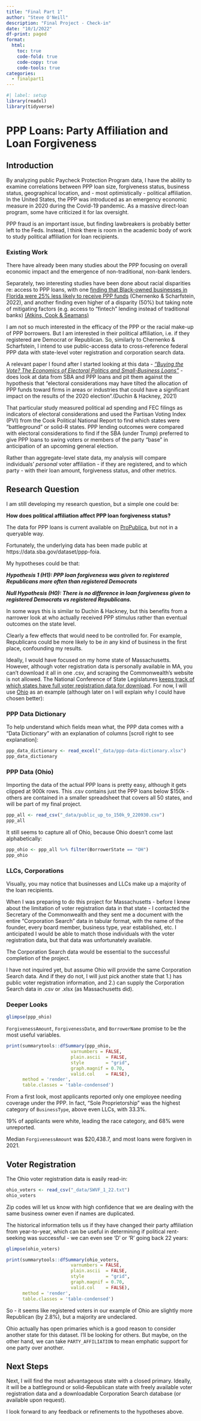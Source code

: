 ```yaml
---
title: "Final Part 1"
author: "Steve O'Neill"
description: "Final Project - Check-in"
date: "10/1/2022"
df-print: paged
format:
  html:
    toc: true
    code-fold: true
    code-copy: true
    code-tools: true
categories:
  - finalpart1
---
```


```r
#| label: setup
library(readxl)
library(tidyverse)
```

# PPP Loans: Party Affiliation and Loan Forgiveness

## Introduction

By analyzing public Paycheck Protection Program data, I have the ability to examine correlations between PPP loan size, forgiveness status, business status, geographical location, and - most optimistically - political affiliation. In the United States, the PPP was introduced as an emergency economic measure in 2020 during the Covid-19 pandemic. As a massive direct-loan program, some have criticized it for lax oversight.

PPP fraud is an important issue, but finding lawbreakers is probably better left to the Feds. Instead, I think there is room in the academic body of work to study political affiliation for loan recipients.

### Existing Work

There have already been many studies about the PPP focusing on overall economic impact and the emergence of non-traditional, non-bank lenders.

Separately, two interesting studies have been done about racial disparities re: access to PPP loans, with one [finding that Black-owned businesses in Florida were 25% less likely to receive PPP funds](https://www.nber.org/system/files/working_papers/w29748/w29748.pdf) (Chernenko & Scharfstein, 2022), and another finding even higher of a disparity (50%) but taking note of mitigating factors (e.g. access to "fintech" lending instead of traditional banks) [(Atkins, Cook & Seamans)](https://papers.ssrn.com/sol3/papers.cfm?abstract_id=3774992)

I am not so much interested in the efficacy of the PPP or the racial make-up of PPP borrowers. But I am interested in their political affiliation, i.e. if they registered are Democrat or Republican. So, similarly to Chernenko & Scharfstein, I intend to use public-access data to cross-reference federal PPP data with state-level voter registration and corporation search data.

A relevant paper I found after I started looking at this data - [*"Buying the Vote? The Economics of Electoral Politics and Small-Business Loans"*](https://www.cambridge.org/core/journals/journal-of-financial-and-quantitative-analysis/article/abs/buying-the-vote-the-economics-of-electoral-politics-and-smallbusiness-loans/A57A977A59DB24A010DD1D33DFDE7BE3) - does look at data from SBA and PPP loans and pit them against the hypothesis that "electoral considerations may have tilted the allocation of PPP funds toward firms in areas or industries that could have a significant impact on the results of the 2020 election".(Duchin & Hackney, 2021)

That particular study measured political ad spending and FEC filings as indicators of electoral considerations and used the Partisan Voting Index (PVI) from the Cook Political National Report to find which states were "battleground" or solid-R states. PPP lending outcomes were compared with electoral considerations to find if the SBA (under Trump) preferred to give PPP loans to swing voters or members of the party "base" in anticipation of an upcoming general election.

Rather than aggregate-level state data, my analysis will compare individuals' *personal* voter affiliation - if they are registered, and to which party - with their loan amount, forgiveness status, and other metrics.

## Research Question

I am still developing my research question, but a simple one could be:

**How does political affiliation affect PPP loan forgiveness status?**

The data for PPP loans is current available on [ProPublica](https://projects.propublica.org/coronavirus/bailouts/), but not in a queryable way.

Fortunately, the underlying data has been made public at https://data.sba.gov/dataset/ppp-foia.

My hypotheses could be that:

***Hypothesis 1 (H1): PPP loan forgiveness was given to registered Republicans more often than registered Democrats***

***Null Hypothesis (H0): There is no difference in loan forgiveness given to registered Democrats vs registered Republicans.***

In some ways this is similar to Duchin & Hackney, but this benefits from a narrower look at who actually received PPP stimulus rather than eventual outcomes on the state level.

Clearly a few effects that would need to be controlled for. For example, Republicans could be more likely to be *in* any kind of business in the first place, confounding my results.

Ideally, I would have focused on my home state of Massachusetts. However, although voter registration data is personally available in MA, you can't download it all in one .csv, and scraping the Commonwealth's website is not allowed. The National Conference of State Legislatures [keeps track of which states have full voter registration data for download](https://www.ncsl.org/research/elections-and-campaigns/access-to-and-use-of-voter-registration-lists.aspx). For now, I will use [Ohio](https://www6.ohiosos.gov/ords/f?p=VOTERFTP:STWD:::#stwdVtrFiles) as an example (although later on I will explain why I could have chosen better):

### PPP Data Dictionary

To help understand which fields mean what, the PPP data comes with a "Data Dictionary" with an explanation of columns \[scroll right to see explanation\]:

```r
ppp_data_dictionary <- read_excel("_data/ppp-data-dictionary.xlsx")
ppp_data_dictionary
```

### PPP Data (Ohio)

Importing the data of the actual PPP loans is pretty easy, although it gets clipped at 900k rows. This .csv contains just the PPP loans below \$150k - others are contained in a smaller spreadsheet that covers all 50 states, and will be part of my final project.

```r
ppp_all <- read_csv("_data/public_up_to_150k_9_220930.csv")
ppp_all
```

It still seems to capture all of Ohio, because Ohio doesn't come last alphabetically:

```r
ppp_ohio <- ppp_all %>% filter(BorrowerState == "OH")
ppp_ohio
```

### LLCs, Corporations

Visually, you may notice that businesses and LLCs make up a majority of the loan recipients.

When I was preparing to do this project for Massachusetts - before I knew about the limitation of voter registration data in that state - I contacted the Secretary of the Commonwealth and they sent me a document with the entire "Corporation Search" data in tabular format, with the name of the founder, every board member, business type, year established, etc. I anticipated I would be able to match those individuals with the voter registration data, but that data was unfortunately available.

The Corporation Search data would be essential to the successful completion of the project.

I have not inquired yet, but assume Ohio will provide the same Corporation Search data. And if they do not, I will just pick another state that 1.) has public voter registration information, and 2.) can supply the Corporation Search data in .csv or .xlsx (as Massachusetts did).

### Deeper Looks

```r
glimpse(ppp_ohio)
```

`ForgivenessAmount`, `ForgivenessDate`, and `BorrowerName` promise to be the most useful variables.

```r
print(summarytools::dfSummary(ppp_ohio,
                        varnumbers = FALSE,
                        plain.ascii  = FALSE, 
                        style        = "grid", 
                        graph.magnif = 0.70, 
                        valid.col    = FALSE),
      method = 'render',
      table.classes = 'table-condensed')
```

From a first look, most applicants reported only one employee needing coverage under the PPP. In fact, "Sole Proprietorship" was the highest category of `BusinessType`, above even LLCs, with 33.3%.

19% of applicants were white, leading the race category, and 68% were unreported.

Median `ForgivenessAmount` was \$20,438.7, and most loans were forgiven in 2021.

## Voter Registration

The Ohio voter registration data is easily read-in:

```r
ohio_voters <- read_csv("_data/SWVF_1_22.txt")
ohio_voters
```

Zip codes will let us know with high confidence that we are dealing with the same business owner even if names are duplicated.

The historical information tells us if they have changed their party affiliation from year-to-year, which can be useful in determining if political rent-seeking was successful - we can even see 'D' or 'R' going back 22 years:

```r
glimpse(ohio_voters)
```

```r
print(summarytools::dfSummary(ohio_voters,
                        varnumbers = FALSE,
                        plain.ascii  = FALSE, 
                        style        = "grid", 
                        graph.magnif = 0.70, 
                        valid.col    = FALSE),
      method = 'render',
      table.classes = 'table-condensed')
```

So - it seems like registered voters in our example of Ohio are slightly more Republican (by 2.8%), but a majority are undeclared.

Ohio actually has open primaries which is a good reason to consider another state for this dataset. I'll be looking for others. But maybe, on the other hand, we can take `PARTY_AFFILIATION` to mean emphatic support for one party over another.

## Next Steps

Next, I will find the most advantageous state with a closed primary. Ideally, it will be a battleground or solid-Republican state with freely available voter registration data and a downloadable Corporation Search database (or available upon request).

I look forward to any feedback or refinements to the hypotheses above.

